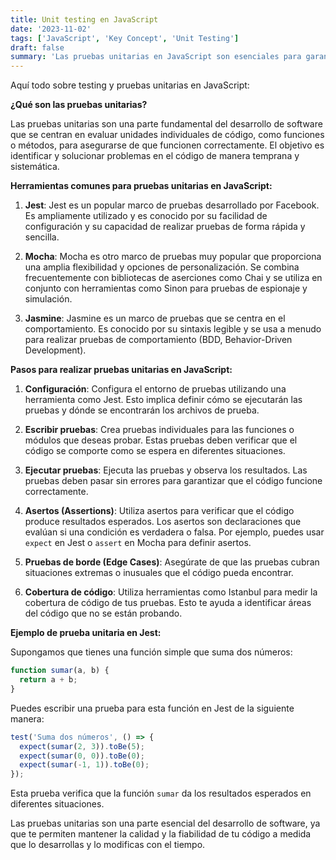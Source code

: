 ```yaml
---
title: Unit testing en JavaScript
date: '2023-11-02'
tags: ['JavaScript', 'Key Concept', 'Unit Testing']
draft: false
summary: 'Las pruebas unitarias en JavaScript son esenciales para garantizar que tu código funcione correctamente y se comporte como se espera'
---
```


Aquí todo sobre testing y pruebas unitarias en JavaScript:

**¿Qué son las pruebas unitarias?**

Las pruebas unitarias son una parte fundamental del desarrollo de software que se centran en evaluar unidades individuales de código, como funciones o métodos, para asegurarse de que funcionen correctamente. El objetivo es identificar y solucionar problemas en el código de manera temprana y sistemática.

**Herramientas comunes para pruebas unitarias en JavaScript:**

1. **Jest**: Jest es un popular marco de pruebas desarrollado por Facebook. Es ampliamente utilizado y es conocido por su facilidad de configuración y su capacidad de realizar pruebas de forma rápida y sencilla.

2. **Mocha**: Mocha es otro marco de pruebas muy popular que proporciona una amplia flexibilidad y opciones de personalización. Se combina frecuentemente con bibliotecas de aserciones como Chai y se utiliza en conjunto con herramientas como Sinon para pruebas de espionaje y simulación.

3. **Jasmine**: Jasmine es un marco de pruebas que se centra en el comportamiento. Es conocido por su sintaxis legible y se usa a menudo para realizar pruebas de comportamiento (BDD, Behavior-Driven Development).

**Pasos para realizar pruebas unitarias en JavaScript:**

1. **Configuración**: Configura el entorno de pruebas utilizando una herramienta como Jest. Esto implica definir cómo se ejecutarán las pruebas y dónde se encontrarán los archivos de prueba.

2. **Escribir pruebas**: Crea pruebas individuales para las funciones o módulos que deseas probar. Estas pruebas deben verificar que el código se comporte como se espera en diferentes situaciones.

3. **Ejecutar pruebas**: Ejecuta las pruebas y observa los resultados. Las pruebas deben pasar sin errores para garantizar que el código funcione correctamente.

4. **Asertos (Assertions)**: Utiliza asertos para verificar que el código produce resultados esperados. Los asertos son declaraciones que evalúan si una condición es verdadera o falsa. Por ejemplo, puedes usar `expect` en Jest o `assert` en Mocha para definir asertos.

5. **Pruebas de borde (Edge Cases)**: Asegúrate de que las pruebas cubran situaciones extremas o inusuales que el código pueda encontrar.

6. **Cobertura de código**: Utiliza herramientas como Istanbul para medir la cobertura de código de tus pruebas. Esto te ayuda a identificar áreas del código que no se están probando.

**Ejemplo de prueba unitaria en Jest:**

Supongamos que tienes una función simple que suma dos números:

```javascript
function sumar(a, b) {
  return a + b;
}
```

Puedes escribir una prueba para esta función en Jest de la siguiente manera:

```javascript
test('Suma dos números', () => {
  expect(sumar(2, 3)).toBe(5);
  expect(sumar(0, 0)).toBe(0);
  expect(sumar(-1, 1)).toBe(0);
});
```

Esta prueba verifica que la función `sumar` da los resultados esperados en diferentes situaciones.

Las pruebas unitarias son una parte esencial del desarrollo de software, ya que te permiten mantener la calidad y la fiabilidad de tu código a medida que lo desarrollas y lo modificas con el tiempo.